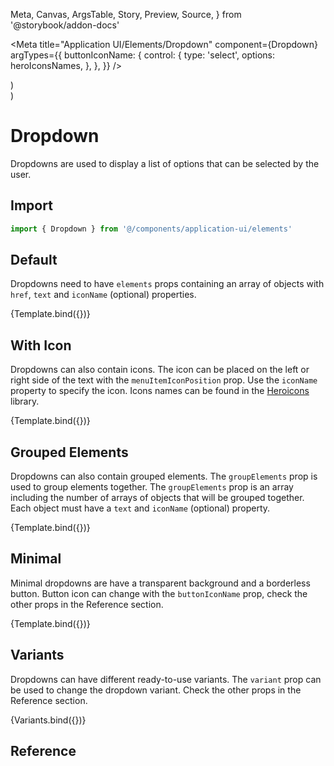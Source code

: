   Meta,
  Canvas,
  ArgsTable,
  Story,
  Preview,
  Source,
} from '@storybook/addon-docs'

<Meta
  title="Application UI/Elements/Dropdown"
  component={Dropdown}
  argTypes={{
    buttonIconName: {
      control: {
        type: 'select',
        options: heroIconsNames,
      },
    },
  }}
/>

  <div
    style={{ minHeight: '280px' }}
    className="bg-slate-100 flex justify-center"
  >
    <Dropdown {...args} />
  </div>
)

  <div style={{ minHeight: '240px' }}>
    <div style={{ maxWidth: '440px' }} className="flex gap-2 flex-wrap mx-auto">
      <Dropdown {...args} />
      <Dropdown {...args} variant="secondary" />
      <Dropdown {...args} variant="success" />
      <Dropdown {...args} variant="danger" />
      <Dropdown {...args} variant="warning" />
      <Dropdown {...args} variant="info" />
      <Dropdown {...args} variant="light" />
      <Dropdown {...args} variant="dark" />
    </div>
  </div>
)

# Dropdown

Dropdowns are used to display a list of options that can be selected by the user.

## Import

```js
import { Dropdown } from '@/components/application-ui/elements'
```

## Default

Dropdowns need to have `elements` props containing an array of objects with `href`, `text` and `iconName` (optional) properties.

<Canvas>
  <Story
    name="Default"
    args={{
      elements: [{ text: 'Link 1' }, { text: 'Link 2' }, { text: 'Link 3' }],
      buttonText: 'Dropdown',
    }}
  >
    {Template.bind({})}
  </Story>
</Canvas>

## With Icon

Dropdowns can also contain icons. The icon can be placed on the left or right side of the text with the `menuItemIconPosition` prop. Use the `iconName` property to specify the icon. Icons names can be found in the [Heroicons](https://heroicons.com/) library.

<Canvas>
  <Story
    name="With Icon"
    args={{
      elements: [
        { text: 'Link 1', iconName: 'academic-cap', href: '#' },
        { text: 'Link 2', iconName: 'adjustments-vertical', href: '#' },
        { text: 'Link 3', iconName: 'arrow-up-tray', href: '#' },
      ],
      buttonText: 'Dropdown',
    }}
  >
    {Template.bind({})}
  </Story>
</Canvas>

## Grouped Elements

Dropdowns can also contain grouped elements. The `groupElements` prop is used to group elements together. The `groupElements` prop is an array including the number of arrays of objects that will be grouped together. Each object must have a `text` and `iconName` (optional) property.

<Canvas>
  <Story
    name="Grouped Elements"
    args={{
      groupElements: [
        [
          { text: 'Link 1', iconName: 'academic-cap', href: '#' },
          { text: 'Link 2', iconName: 'adjustments-vertical', href: '#' },
          { text: 'Link 3', iconName: 'arrow-up-tray', href: '#' },
        ],
        [
          { text: 'Link 1', iconName: 'arrow-trending-down', href: '#' },
          { text: 'Link 2', iconName: 'arrows-right-left', href: '#' },
        ],
      ],
      buttonText: 'Dropdown',
    }}
  >
    {Template.bind({})}
  </Story>
</Canvas>

## Minimal

Minimal dropdowns are have a transparent background and a borderless button. Button icon can change with the `buttonIconName` prop, check the other props in the Reference section.

<Canvas>
  <Story
    name="Minimal"
    args={{
      elements: [
        { text: 'Link 1', iconName: 'academic-cap', href: '#' },
        { text: 'Link 2', iconName: 'adjustments-vertical', href: '#' },
        { text: 'Link 3', iconName: 'arrow-up-tray', href: '#' },
      ],
      buttonText: 'Dropdown',
      variant: 'light',
      minimal: true,
    }}
  >
    {Template.bind({})}
  </Story>
</Canvas>

## Variants

Dropdowns can have different ready-to-use variants. The `variant` prop can be used to change the dropdown variant. Check the other props in the Reference section.

<Canvas>
  <Story
    name="Variants"
    args={{
      elements: [
        { text: 'Link 1', iconName: 'academic-cap', href: '#' },
        { text: 'Link 2', iconName: 'adjustments-vertical', href: '#' },
        { text: 'Link 3', iconName: 'arrow-up-tray', href: '#' },
      ],
      buttonText: 'Dropdown',
    }}
  >
    {Variants.bind({})}
  </Story>
</Canvas>

## Reference

<ArgsTable of={Dropdown} id="args-table" />
